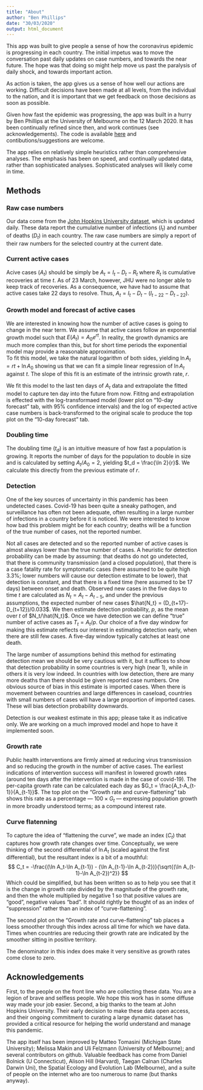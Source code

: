 ```yaml
---
title: "About"
author: "Ben Phillips"
date: "30/03/2020"
output: html_document
---
```


This app was built to give people a sense of how the coronavirus epidemic is progressing in each country.  The initial impetus was to move the conversation past daily updates on case numbers, and towards the near future.  The hope was that doing so might help move us past the paralysis of daily shock, and towards important action.  

As action is taken, the app gives us a sense of how well our actions are working.  Difficult decisions have been made at all levels, from the individual to the nation, and it is important that we get feedback on those decisions as soon as possible.

Given how fast the epidemic was progressing, the app was built in a hurry by Ben Phillips at the University of Melbourne on the 12 March 2020.  It has been continually refined since then, and work continues (see acknowledgements).  The code is available [here](https://github.com/benflips/nCovForecast) and contibutions/suggestions are welcome.

The app relies on relatively simple heuristics rather than comprehensive analyses.  The emphasis has been on speed, and continually updated data, rather than sophisticated analyses.  Sophisticated analyses will likely come in time.

## Methods

### Raw case numbers

Our data come from the [John Hopkins University dataset](https://gisanddata.maps.arcgis.com/apps/opsdashboard/index.html#/bda7594740fd40299423467b48e9ecf6), which is updated daily.  These data report the cumulative number of infections ($I_t$) and number of deaths ($D_t$) in each country.  The raw case numbers are simply a report of their raw numbers for the selected country at the current date.

### Current active cases

Acive cases ($A_t$) should be simply be $A_t = I_t-D_t-R_t$ where $R_t$ is cumulative recoveries at time $t$.  As of 23 March, however, JHU were no longer able to keep track of recoveries.  As a consequence, we have had to assume that active cases take 22 days to resolve.  Thus, $A_t = I_t-D_t-(I_{t-22}-D_{t-22})$.

### Growth model and forecast of active cases

We are interested in knowing how the number of active cases is going to change in the near term.  We assume that active cases follow an exponential growth model such that $E(A_t) = A_0e^{rt}$.  In reality, the growth dynamics are much more complex than this, but for short time periods the exponential model may provide a reasonable approximation.  
To fit this model, we take the natural logarithm of both sides, yielding $\ln A_t = rt + \ln A_0$ showing us that we can fit a simple linear regression of $\ln A_t$ against $t$.  The slope of this fit is an estimate of the intrinsic growth rate, $r$.  

We fit this model to the last ten days of $A_t$ data and extrapolate the fitted model to capture ten day into the future from now.  Fititng and extrapolation is effected with the log-transformaed model (lower plot on "10-day forecast" tab, with 95% confidence intervals) and the log of expected active case numbers is back-transformed to the original scale to produce the top plot on the "10-day forecast" tab.

### Doubling time

The doubling time ($t_d$) is an intuitive measure of how fast a population is growing.  It reports the number of days for the population to double in size and is calculated by setting $A_t/A_0 = 2$, yielding $t_d = \frac{\ln 2}{r}$.  We calculate this directly from the previous estimate of $r$.

### Detection 

One of the key sources of uncertainty in this pandemic has been undetected cases.  Covid-19 has been quite a sneaky pathogen, and surveillance has often not been adequate, often resulting in a large number of infections in a country before it is noticed.  We were interested to know how bad this problem might be for each country; deaths will be a function of the true number of cases, not the reported number.

Not all cases are detected and so the reported number of active cases is almost always lower than the true number of cases.  A heuristic for detection probability can be made by assuming: that deaths do not go undetected, that there is community transmission (and a closed population), that there is a case fatality rate for symptomatic cases (here assumed to be quite high 3.3%; lower numbers will cause our detection estimate to be lower), that detection is constant, and that there is a fixed time (here assumed to be 17 days) between onset and death.  Observed new cases in the five days to time $t$ are calculated as $N_t = A_t-A_{t-5}$, and under the previous assumptions, the expected number of new cases $\hat{N_t} = (D_{t+17}-D_{t+12})/0.033$.  We then estimate detection probability, $p$, as the mean over $t$ of $N_t/\hat{N_t}$.  Once we have detection we can define "true" number of active cases as $T_t = A_t/p$.  Our choice of a five day window for making this estimate reflects our interest in estimating detection early, when there are still few cases.  A five-day window typically catches at least one death.

The large number of assumptions behind this method for estimating detection mean we should be very cautious with it, but it suffices to show that detection probability in some countries is very high (near 1), while in others it is very low indeed.  In countries with low detection, there are many more deaths than there should be given reported case numbers.  One obvious source of bias in this estimate is imported cases.  When there is movement between countries and large differences in caseload, countries with small numbers of cases will have a large proportion of imported cases.  These will bias detection probability downwards.

Detection is our weakest estimate in this app; please take it as indicative only.  We are working on a much improved model and hope to have it implemented soon.

### Growth rate

Public health interventions are firmly aimed at reducing virus transmission and so reducing the growth in the number of active cases.  The earliest indications of intervention success will manifest in lowered growth rates (around ten days after the intervention is made in the case of covid-19).  The per-capita growth rate can be calculated each day as $G_t = \frac{A_t-A_{t-1}}{A_{t-1}}$.  The top plot on the "Growth rate and curve-flattening" tab shows this rate as a percentage --- $100\times G_t$ --- expressing population growth in more broadly understood terms; as a compound interest rate.

### Curve flatenning

To capture the idea of "flattening the curve", we made an index ($C_t$) that captures how growth rate changes over time.  Conceptually, we were thinking of the second differential of $\ln A_t$ (scaled against the first differential), but the resultant index is a bit of a mouthful:
$$
C_t = -\frac{(\ln A_t-\ln A_{t-1}) - (\ln A_{t-1}-\ln A_{t-2})}{\sqrt{(\ln A_{t-1}-\ln A_{t-2})^2}}
$$
Which could be simplified, but has been written so as to help you see that it is the change in growth rate divided by the magnitude of the growth rate, and then the whole multiplied by negative 1 so that positive values are "good", negative values "bad".  It should rightly be thought of as an index of "suppression" rather than an index of "curve-flattening".

The second plot on the "Growth rate and curve-flattening" tab places a loess smoother through this index across all time for which we have data.  Times when countries are reducing their growth rate are indicated by the smoother sitting in positive territory.

The denominator in this index does make it very sensitive as growth rates come close to zero.


## Acknowledgements

First, to the people on the front line who are collecting these data.  You are a legion of brave and selfless people.  We hope this work has in some diffuse way made your job easier.  Second, a big thanks to the team at John Hopkins University.  Their early decision to make these data open access, and their ongoing commitment to curating a large dynamic dataset has provided a critical resource for helping the world understand and manage this pandemic.

The app itself has been improved by Matteo Tomasini (Michigan State University); Melissa Makin and Uli Felzmann (University of Melbourne); and several contributors on github.  Valuable feedback has come from Daniel Bolnick (U Connecticut), Alison Hill (Harvard), Taegan Calnan (Charles Darwin Uni), the Spatial Ecology and Evolution Lab (Melbourne), and a suite of people on the internet who are too numerous to name (but thanks anyway).









